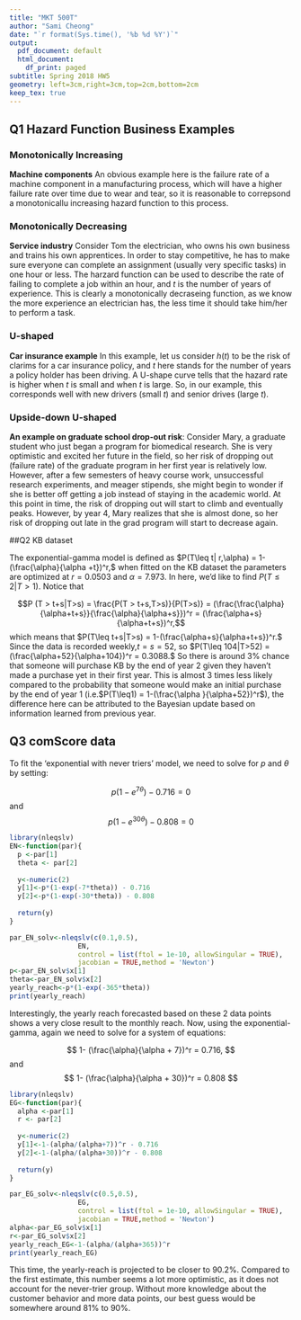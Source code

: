 ```yaml
---
title: "MKT 500T"
author: "Sami Cheong"
date: "`r format(Sys.time(), '%b %d %Y')`"
output:
  pdf_document: default
  html_document:
    df_print: paged
subtitle: Spring 2018 HW5
geometry: left=3cm,right=3cm,top=2cm,bottom=2cm
keep_tex: true
---
```


## Q1 Hazard Function Business Examples


### Monotonically Increasing 
**Machine components** An obvious example here is the failure rate of a machine component in a manufacturing process, which will have a higher failure rate over time due to wear and tear, so it is reasonable to correpsond a monotonicallu increasing hazard function to this process.


### Monotonically Decreasing 
**Service industry** Consider Tom the electrician, who owns his own business and trains his own apprentices. In order to stay competitive, he has to make sure everyone can complete an assignment (usually very specific tasks) in one hour or less. The harzard function can be used to describe the rate of failing to complete a job within an hour, and $t$ is the number of years of experience. This is clearly a monotonically decraseing function, as we know  
the more experience an electrician has, the less time it should take him/her to perform a task.


### U-shaped

**Car insurance example** In this example, let us consider $h(t)$ to be the risk of clarims for a car insurance policy, and $t$ here stands for the number of years a policy holder has been driving. A U-shape curve tells that the hazard rate is higher when $t$ is small and when $t$ is large. So, in our example, this corresponds well with new drivers (small $t$) and senior drives (large $t$).

### Upside-down U-shaped

**An example on graduate school drop-out risk**: Consider Mary, a graduate student who just began a program for biomedical research. She is very optimistic and excited her future in the field, so her risk of dropping out (failure rate) of the graduate program in her first year is relatively low. However, after a few semesters of heavy course work, unsuccessful research experiments, and meager stipends, she might begin to wonder if she is better off getting a job instead of staying in the academic world. At this point in time, the risk of dropping out will start to climb and eventually peaks. However, by year 4, Mary realizes that she is almost done, so her risk of dropping out late in the grad program will start to decrease again. 

##Q2 KB dataset

The exponential-gamma model is defined as $P(T\leq t| r,\alpha) = 1-(\frac{\alpha}{\alpha +t})^r,$
when fitted on the KB dataset the parameters are optimized at $r = 0.0503$ and $\alpha = 7.973.$ In here, we'd like to find $P(T \leq 2 | T > 1).$ Notice that 

$$P (T > t+s|T>s)  =  \frac{P(T > t+s,T>s)}{P(T>s)} = (\frac{\frac{\alpha}{\alpha+t+s}}{\frac{\alpha}{\alpha+s}})^r = (\frac{\alpha+s}{\alpha+t+s})^r,$$
which means that $P(T\leq t+s|T>s) = 1-(\frac{\alpha+s}{\alpha+t+s})^r.$ Since the data is recorded weekly,$t=s=52,$ so $P(T\leq 104|T>52) = (\frac{\alpha+52}{\alpha+104})^r = 0.3088.$ So there is around 3% chance that someone will purchase KB by the end of year 2 given they haven't made a purchase yet in their first year. This is almost 3 times less likely compared to the probability that someone would make an initial purchase by the end of year 1 (i.e.$P(T\leq1) = 1-(\frac{\alpha }{\alpha+52})^r$), the difference here can be attributed to the Bayesian update based on information learned from previous year. 

## Q3 comScore data
To fit the 'exponential with never triers' model, we need to solve for $p$ and $\theta$ by setting: 

$$ p(1-e^{7\theta})-0.716 = 0$$
and 
$$ p(1-e^{30\theta})-0.808 = 0$$
```r
library(nleqslv)
EN<-function(par){
  p <-par[1]
  theta <- par[2]
  
  y<-numeric(2)
  y[1]<-p*(1-exp(-7*theta)) - 0.716
  y[2]<-p*(1-exp(-30*theta)) - 0.808
  
  return(y)
}

par_EN_solv<-nleqslv(c(0.1,0.5),
                 EN,
                 control = list(ftol = 1e-10, allowSingular = TRUE),
                 jacobian = TRUE,method = 'Newton')
p<-par_EN_solv$x[1]
theta<-par_EN_solv$x[2]
yearly_reach<-p*(1-exp(-365*theta))
print(yearly_reach)

```

Interestingly, the yearly reach forecasted based on these 2 data points shows a very close result to the monthly reach. Now, using the exponential-gamma, again we need to solve for a system of equations:

$$ 1- (\frac{\alpha}{\alpha + 7})^r = 0.716, $$
and
$$ 1- (\frac{\alpha}{\alpha + 30})^r = 0.808 $$

```r
library(nleqslv)
EG<-function(par){
  alpha <-par[1]
  r <- par[2]
  
  y<-numeric(2)
  y[1]<-1-(alpha/(alpha+7))^r - 0.716
  y[2]<-1-(alpha/(alpha+30))^r - 0.808
  
  return(y)
}

par_EG_solv<-nleqslv(c(0.5,0.5),
                 EG,
                 control = list(ftol = 1e-10, allowSingular = TRUE),
                 jacobian = TRUE,method = 'Newton')
alpha<-par_EG_solv$x[1]
r<-par_EG_solv$x[2]
yearly_reach_EG<-1-(alpha/(alpha+365))^r
print(yearly_reach_EG)

```

This time, the yearly-reach is projected to be closer to 90.2%. Compared to the first estimate, this number seems a lot more optimistic, as it does not account for the never-trier group. Without more knowledge about the customer behavior and more data points, our best guess would be somewhere around 81% to 90%.